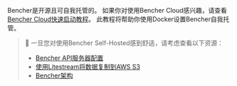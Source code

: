 Bencher是开源且可自我托管的。
如果你对使用Bencher Cloud感兴趣，请查看[Bencher Cloud快速启动教程](/zh/docs/tutorial/quick-start/)。
此教程将帮助你使用Docker设置Bencher自我托管。

> 🐰 一旦您对使用Bencher Self-Hosted感到舒适，请考虑查看以下资源：
> - [Bencher API服务器配置](/zh/docs/reference/server-config/)
> - [使用Litestream将数据复制到AWS S3](https://litestream.io/guides/s3/)
> - [Bencher架构](/zh/docs/reference/architecture/)